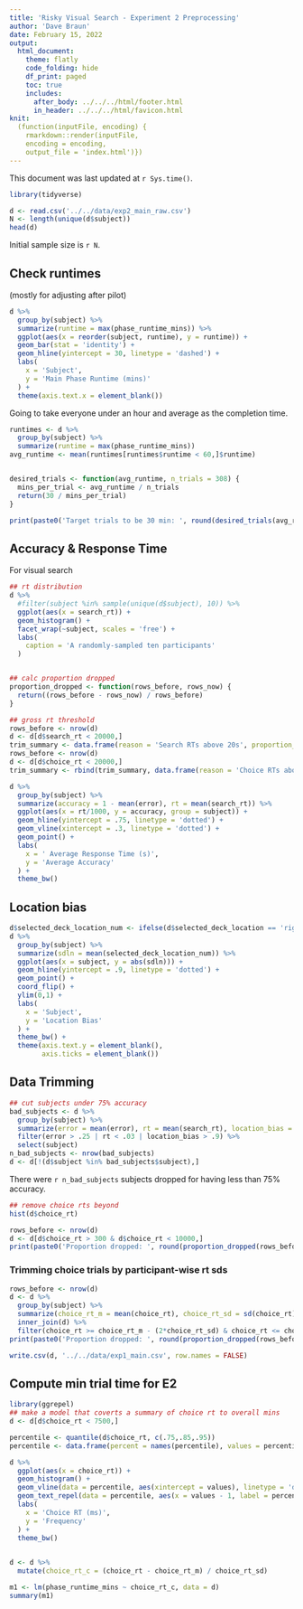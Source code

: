 ```yaml
---
title: 'Risky Visual Search - Experiment 2 Preprocessing'
author: 'Dave Braun'
date: February 15, 2022
output:
  html_document:
    theme: flatly
    code_folding: hide
    df_print: paged
    toc: true
    includes:
      after_body: ../../../html/footer.html
      in_header: ../../../html/favicon.html
knit:
  (function(inputFile, encoding) {
    rmarkdown::render(inputFile,
    encoding = encoding,
    output_file = 'index.html')})
---
```



This document was last updated at `r Sys.time()`.

```r
library(tidyverse)
```


```r
d <- read.csv('../../data/exp2_main_raw.csv')
N <- length(unique(d$subject))
head(d)
```

Initial sample size is `r N`.


## Check runtimes

(mostly for adjusting after pilot)

```r
d %>% 
  group_by(subject) %>% 
  summarize(runtime = max(phase_runtime_mins)) %>% 
  ggplot(aes(x = reorder(subject, runtime), y = runtime)) + 
  geom_bar(stat = 'identity') +
  geom_hline(yintercept = 30, linetype = 'dashed') +
  labs(
    x = 'Subject',
    y = 'Main Phase Runtime (mins)'
  ) + 
  theme(axis.text.x = element_blank())
```

Going to take everyone under an hour and average as the completion time.

```r
runtimes <- d %>% 
  group_by(subject) %>% 
  summarize(runtime = max(phase_runtime_mins)) 
avg_runtime <- mean(runtimes[runtimes$runtime < 60,]$runtime)


desired_trials <- function(avg_runtime, n_trials = 308) {
  mins_per_trial <- avg_runtime / n_trials
  return(30 / mins_per_trial)
}

print(paste0('Target trials to be 30 min: ', round(desired_trials(avg_runtime))))
```




## Accuracy & Response Time

For visual search

```r
## rt distribution
d %>% 
  #filter(subject %in% sample(unique(d$subject), 10)) %>% 
  ggplot(aes(x = search_rt)) + 
  geom_histogram() + 
  facet_wrap(~subject, scales = 'free') + 
  labs(
    caption = 'A randomly-sampled ten participants'
  )


## calc proportion dropped
proportion_dropped <- function(rows_before, rows_now) {
  return((rows_before - rows_now) / rows_before)
}

## gross rt threshold
rows_before <- nrow(d)
d <- d[d$search_rt < 20000,]
trim_summary <- data.frame(reason = 'Search RTs above 20s', proportion_trimmed = proportion_dropped(rows_before, nrow(d)))
rows_before <- nrow(d)
d <- d[d$choice_rt < 20000,]
trim_summary <- rbind(trim_summary, data.frame(reason = 'Choice RTs above 20s', proportion_trimmed = proportion_dropped(rows_before, nrow(d))))

d %>% 
  group_by(subject) %>% 
  summarize(accuracy = 1 - mean(error), rt = mean(search_rt)) %>% 
  ggplot(aes(x = rt/1000, y = accuracy, group = subject)) + 
  geom_hline(yintercept = .75, linetype = 'dotted') + 
  geom_vline(xintercept = .3, linetype = 'dotted') + 
  geom_point() + 
  labs(
    x = ' Average Response Time (s)',
    y = 'Average Accuracy'
  ) + 
  theme_bw()
```

## Location bias

```r
d$selected_deck_location_num <- ifelse(d$selected_deck_location == 'right', 1, -1)
d %>% 
  group_by(subject) %>% 
  summarize(sdln = mean(selected_deck_location_num)) %>% 
  ggplot(aes(x = subject, y = abs(sdln))) + 
  geom_hline(yintercept = .9, linetype = 'dotted') + 
  geom_point() + 
  coord_flip() + 
  ylim(0,1) +
  labs(
    x = 'Subject',
    y = 'Location Bias'
  ) + 
  theme_bw() + 
  theme(axis.text.y = element_blank(),
        axis.ticks = element_blank())
```


## Data Trimming

```r
## cut subjects under 75% accuracy
bad_subjects <- d %>% 
  group_by(subject) %>% 
  summarize(error = mean(error), rt = mean(search_rt), location_bias = abs(mean(d$selected_deck_location_num))) %>% 
  filter(error > .25 | rt < .03 | location_bias > .9) %>% 
  select(subject)
n_bad_subjects <- nrow(bad_subjects)
d <- d[!(d$subject %in% bad_subjects$subject),]
```

There were `r n_bad_subjects` subjects dropped for having less than 75% accuracy.

```r
## remove choice rts beyond 
hist(d$choice_rt)
```


```r
rows_before <- nrow(d)
d <- d[d$choice_rt > 300 & d$choice_rt < 10000,]
print(paste0('Proportion dropped: ', round(proportion_dropped(rows_before, nrow(d)), 3), ', ', rows_before - nrow(d), '/', nrow(d)))
```


### Trimming choice trials by participant-wise rt sds

```r
rows_before <- nrow(d)
d <- d %>% 
  group_by(subject) %>% 
  summarize(choice_rt_m = mean(choice_rt), choice_rt_sd = sd(choice_rt)) %>% 
  inner_join(d) %>% 
  filter(choice_rt >= choice_rt_m - (2*choice_rt_sd) & choice_rt <= choice_rt_m + (2*choice_rt_sd))
print(paste0('Proportion dropped: ', round(proportion_dropped(rows_before, nrow(d)), 3), ', ', rows_before - nrow(d), '/', nrow(d)))
```




```r
write.csv(d, '../../data/exp1_main.csv', row.names = FALSE)
```



## Compute min trial time for E2

```r
library(ggrepel)
## make a model that coverts a summary of choice rt to overall mins
d <- d[d$choice_rt < 7500,]

percentile <- quantile(d$choice_rt, c(.75,.85,.95))
percentile <- data.frame(percent = names(percentile), values = percentile)

d %>% 
  ggplot(aes(x = choice_rt)) + 
  geom_histogram() +
  geom_vline(data = percentile, aes(xintercept = values), linetype = 'dashed') + 
  geom_text_repel(data = percentile, aes(x = values - 1, label = percent), y = 3000) +
  labs(
    x = 'Choice RT (ms)',
    y = 'Frequency'
  ) + 
  theme_bw()
  

d <- d %>% 
  mutate(choice_rt_c = (choice_rt - choice_rt_m) / choice_rt_sd)

m1 <- lm(phase_runtime_mins ~ choice_rt_c, data = d)
summary(m1)
```







